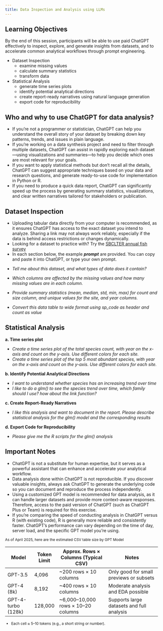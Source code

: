 ```yaml
---
title: Data Inspection and Analysis using LLMs
---
```


::: callout-tip
## Learning Objectives

By the end of this session, participants will be able to use paid
ChatGPT effectively to inspect, explore, and generate insights from
datasets, and to accelerate common analytical workflows through prompt
engineering.

-   Dataset Inspection
    -   examine missing values
    -   calculate summary statistics
    -   transform data
-   Statistical Analysis
    -   generate time series plots
    -   identify potential analytical directions
    -   create report-ready narratives using natural language generation
    -   export code for reproducibility
:::

## Who and why to use ChatGPT for data analysis?
* If you're not a programmer or statistician, ChatGPT can help you understand the overall story of your dataset by breaking down key patterns, trends, and issues in plain language.
* If you're working on a data synthesis project and need to filter through multiple datasets, ChatGPT can assist in rapidly exploring each dataset—using visualizations and summaries—to help you decide which ones are most relevant for your goals. 
* If you want to apply statistical methods but don’t recall all the details, ChatGPT can suggest appropriate techniques based on your data and research questions, and generate ready-to-use code for implementation in Python or R.
* If you need to produce a quick data report, ChatGPT can significantly speed up the process by generating summary statistics, visualizations, and clear written narratives tailored for stakeholders or publication.

## Dataset Inspection

* Uploading tabular data directly from your computer is recommended, as it ensures ChatGPT has access to the exact dataset you intend to analyze. Sharing a link may not always work reliably, especially if the data is behind access restrictions or changes dynamically. 
* Looking for a dataset to practice with? Try the [SBCLTER annual fish survey](https://pasta.lternet.edu/package/data/eml/knb-lter-sbc/17/40/a7899f2e57ea29a240be2c00cce7a0d4)
* In each section below, the example __*prompt*__ are provided. You can copy and paste it into ChatGPT, or type your own prompt.

::: {.callout-tip title="ChatGPT prompt"}


* *Tell me about this dataset, and what types of data does it contain?*


* *Which columns are affected by the missing values and how many missing values are in each column.*


* *Provide summary statistics (mean, median, std, min, max) for count and size column, and unique values for the site, and year columns.*


* *Convert this data table to wide format using sp_code as header and count as value*
:::

## Statistical Analysis

::: {.callout-tip title="ChatGPT prompt"}

**a. Time series plot**

- *Create a time series plot of the total species count, with year on the x-axis and count on the y-axis. Use different colors for each site.*
- *Create a time series plot of the top 5 most abundant species, with year on the x-axis and count on the y-axis. Use different colors for each site.*

**b. Identify Potential Analytical Directions**

- *I want to understand whether species has an increasing trend over time*
- *I like to do a glm() to see the species trend over time, which family should I use? how about the link function?*

**c. Create Report-Ready Narratives**

- *I like this analysis and want to document in the report. Please describe statistical analysis for the glm() model and the corresponding results*

**d. Export Code for Reproducibility**

- *Please give me the R scripts for the glm() analysis*

:::

::: {.callout-note}
## Important Notes
* ChatGPT is not a substitute for human expertise, but it serves as a powerful assistant that can enhance and accelerate your analytical workflow.
* Data analysis done within ChatGPT is not reproducible. If you discover valuable insights, always ask ChatGPT to generate the underlying code so you can document and reproduce the process independently.
* Using a customized GPT model is recommended for data analysis, as it can handle larger datasets and provide more context-aware responses. Therefore, access to the paid version of ChatGPT (such as ChatGPT Plus or Team) is required for this exercise.
* If you're comparing the speed of conducting analysis in ChatGPT versus R (with existing code), R is generally more reliable and consistently faster. ChatGPT's performance can vary depending on the time of day, server load, and the specific GPT model you're using.

::: {.table-sm style="font-size: 0.85em;"}
As of April 2025, here are the estimated CSV table size by GPT Model

| Model                | Token Limit | Approx. Rows × Columns (Typical CSV)   | Notes                                      |
|----------------------|-------------|-----------------------------------------|--------------------------------------------|
| GPT-3.5              | 4,096       | ~200 rows × 10 columns                  | Only good for small previews or subsets    |
| GPT-4 (8k)           | 8,192       | ~400 rows × 10 columns                  | Moderate analysis and EDA possible         |
| GPT-4-turbo (128k)   | 128,000     | ~6,000–10,000 rows × 10–20 columns      | Supports large datasets and full analysis  |
* Each cell ≈ 5–10 tokens (e.g., a short string or number).
:::
:::
